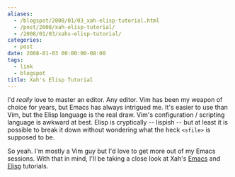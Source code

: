 ```yaml
---
aliases:
  - /blogspot/2008/01/03_xah-elisp-tutorial.html
  - /post/2008/xah-elisp-tutorial/
  - /2008/01/03/xahs-elisp-tutorial/
categories:
  - post
date: 2008-01-03 00:00:00-08:00
tags:
  - link
  - blogspot
title: Xah's Elisp Tutorial
---
```


I'd *really* love to master an editor.
Any editor.
Vim has been my weapon of choice for years, but Emacs has always intrigued me.
It's easier to use than Vim, but the Elisp language is the real draw.
Vim's configuration / scripting language is awkward at best.
Elisp is cryptically -- lispish --
but at least it is possible to break it down without wondering what the heck `<sfile>` is supposed to be.

So yeah.
I'm mostly a Vim guy but I'd love to get more out of my Emacs sessions.
With that in mind, I'll be taking a close look at Xah's [Emacs](http://xahlee.org/emacs/emacs.html) and [Elisp](http://xahlee.org/emacs/elisp.html) tutorials.
